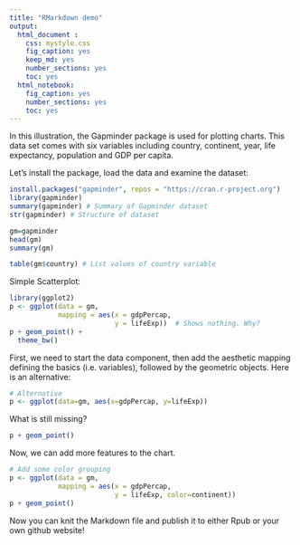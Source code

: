 ---
title: "RMarkdown demo"
output: 
  html_document :
    css: mystyle.css
    fig_caption: yes
    keep_md: yes
    number_sections: yes
    toc: yes
  html_notebook: 
    fig_caption: yes
    number_sections: yes
    toc: yes
---

In this illustration, the Gapminder package is used for plotting charts.  This data set comes with six variables including country, continent, year, life expectancy, population and GDP per capita. 

Let's install the package, load the data and examine the dataset:
```{r error=FALSE, message=FALSE,  results='hide'}
install.packages("gapminder", repos = "https://cran.r-project.org")
library(gapminder)
summary(gapminder) # Summary of Gapminder dataset
str(gapminder) # Structure of dataset

gm=gapminder
head(gm)
summary(gm)
```
```{r echo=FALSE, results='hide'}
table(gm$country) # List values of country variable 

```


Simple Scatterplot:

```{r}
library(ggplot2)
p <- ggplot(data = gm,
            mapping = aes(x = gdpPercap,
                          y = lifeExp))  # Shows nothing. Why?
p + geom_point() +
  theme_bw()

```

First, we need to start the data component, then add the aesthetic mapping defining the basics (i.e. variables), followed by the geometric objects.  Here is an alternative: 

```{r}
# Alternative
p <- ggplot(data=gm, aes(x=gdpPercap, y=lifeExp))
```

What is still missing?

```{r}
p + geom_point()
```

Now, we can add more features to the chart.

```{r}
# Add some color grouping
p <- ggplot(data = gm,
            mapping = aes(x = gdpPercap,
                          y = lifeExp, color=continent))
p + geom_point()

```
Now you can knit the Markdown file and publish it to either Rpub or your own github website!